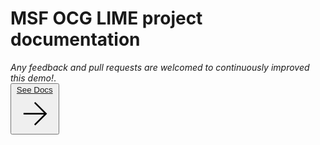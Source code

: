 
<div className="pt-20 py-10 m-auto flex-row justify-center text-center max-w-lg md:max-w-xl lg:max-w-4xl text-balance">
  <AdaptiveLogo />
  <h1 className="py-10 font-bold tracking-[-0.04em] leading-none text-[40px] md:text-5xl lg:text-[64px]">
    <span className="leading-none">MSF OCG LIME project documentation</span>
  </h1>
  <span className="text-xl">
    <i>Any feedback and pull requests are welcomed to continuously improved this demo!</i>.
  </span>
</div>

<div className="mx-auto z-50 flex flex-col items-center w-52 max-w-md gap-5 px-6">
  <div className="flex flex-col w-full gap-3 md:!flex-row">
    <div className="relative w-full group">
      <button className="w-full min-w-[120px] text-base font-medium no-underline dark:text-black text-white border-transparent bg-black dark:bg-white rounded-lg md:leading-6 transition-all duration-300 flex items-center justify-center">
        <a
          className="text-primary-600 no-underline decoration-from-font text-underline-position:from-font block py-2.5 px-1.5"
          href="/docs/introduction"
        >
          See Docs
        </a>
        <svg xmlns="http://www.w3.org/2000/svg" viewBox="0 0 24 24" fill="none" stroke="currentColor" strokeWidth="2" strokeLinecap="round" strokeLinejoin="round" className="feather feather-arrow-right mx-2 h-4 w-4"><line x1="5" y1="12" x2="19" y2="12"></line><polyline points="12 5 19 12 12 19"></polyline></svg>
      </button>
    </div>
  </div>
</div>
